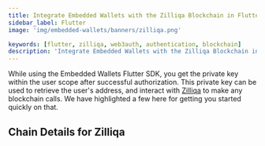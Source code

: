 ```yaml
---
title: Integrate Embedded Wallets with the Zilliqa Blockchain in Flutter
sidebar_label: Flutter
image: 'img/embedded-wallets/banners/zilliqa.png'

keywords: [flutter, zilliqa, web3auth, authentication, blockchain]
description: 'Integrate Embedded Wallets with the Zilliqa Blockchain in Flutter | Embedded Wallets'
---
```



While using the Embedded Wallets Flutter SDK, you get the private key within the user scope after successful authorization. This private key can be used to retrieve the user's address, and interact with [Zilliqa](https://ethereum.org/) to make any blockchain calls. We have highlighted a few here for getting you started quickly on that.

## Chain Details for Zilliqa

<ChainDetailsZilliqa />

<EVMInteraction />
